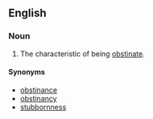 ==English==
===Noun===
{{en-noun|-}}
# The characteristic of being [[obstinate]].

====Synonyms====
*[[obstinance]]
*[[obstinancy]]
*[[stubbornness]]